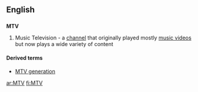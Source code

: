 ==English==
{{wikipedia}}

==={{initialism}}===
'''MTV'''

#Music Television - a [[channel]] that originally played mostly [[music video]]s but now plays a wide variety of content

====Derived terms====
*[[MTV generation]]

[[ar:MTV]]
[[fi:MTV]]